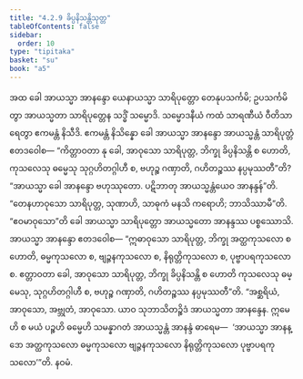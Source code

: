 ```yaml
---
title: "4.2.9 ခိပ္ပနိသန္တိသုတ္တ"
tableOfContents: false
sidebar:
  order: 10
type: "tipitaka"
basket: "su"
book: "a5"
---
```



<DynamicBreadcrumb />

<Division number="169" book="a5">

<Paragraph number="985" book="a5">
အထ ခေါ အာယသ္မာ အာနန္ဒော ယေနာယသ္မာ သာရိပုတ္တော တေနုပသင်္ကမိ; ဥပသင်္ကမိတွာ အာယသ္မတာ သာရိပုတ္တေန သဒ္ဓိံ သမ္မောဒိ. သမ္မောဒနီယံ ကထံ သာရဏီယံ ဝီတိသာရေတွာ ဧကမန္တံ နိသီဒိ. ဧကမန္တံ နိသိန္နော ခေါ အာယသ္မာ အာနန္ဒော အာယသ္မန္တံ သာရိပုတ္တံ ဧတဒဝေါစ—
</Paragraph>

<Paragraph number="986" book="a5">
“ကိတ္တာဝတာ နု ခေါ, အာဝုသော သာရိပုတ္တ, ဘိက္ခု ခိပ္ပနိသန္တိ စ ဟောတိ, ကုသလေသု ဓမ္မေသု သုဂ္ဂဟိတဂ္ဂါဟီ စ, ဗဟုဉ္စ ဂဏှာတိ, ဂဟိတဉ္စဿ နပ္ပမုဿတီ”တိ? “အာယသ္မာ ခေါ အာနန္ဒော ဗဟုဿုတော. ပဋိဘာတု အာယသ္မန္တံယေဝ အာနန္ဒန်”တိ. “တေနဟာဝုသော သာရိပုတ္တ, သုဏာဟိ, သာဓုကံ မနသိ ကရောဟိ; ဘာသိဿာမီ”တိ. “ဧဝမာဝုသော”တိ ခေါ အာယသ္မာ သာရိပုတ္တော အာယသ္မတော အာနန္ဒဿ ပစ္စဿောသိ. အာယသ္မာ အာနန္ဒော ဧတဒဝေါစ—
</Paragraph>

<Paragraph number="987" book="a5">
“ဣဓာဝုသော သာရိပုတ္တ, ဘိက္ခု အတ္ထကုသလော စ ဟောတိ, ဓမ္မကုသလော စ, ဗျဉ္ဇနကုသလော စ, နိရုတ္တိကုသလော စ, ပုဗ္ဗာပရကုသလော စ. ဧတ္တာဝတာ ခေါ, အာဝုသော သာရိပုတ္တ, ဘိက္ခု ခိပ္ပနိသန္တိ စ ဟောတိ ကုသလေသု ဓမ္မေသု, သုဂ္ဂဟိတဂ္ဂါဟီ စ, ဗဟုဉ္စ ဂဏှာတိ, ဂဟိတဉ္စဿ နပ္ပမုဿတီ”တိ. “အစ္ဆရိယံ, အာဝုသော, အဗ္ဘုတံ, အာဝုသော. ယာဝ သုဘာသိတဉ္စိဒံ အာယသ္မတာ အာနန္ဒေန. ဣမေဟိ စ မယံ ပဉ္စဟိ ဓမ္မေဟိ သမန္နာဂတံ အာယသ္မန္တံ အာနန္ဒံ ဓာရေမ—  ‘အာယသ္မာ အာနန္ဒော အတ္ထကုသလော ဓမ္မကုသလော ဗျဉ္ဇနကုသလော နိရုတ္တိကုသလော ပုဗ္ဗာပရကုသလော’”တိ.

</Paragraph>
</Division>

<Paragraph number="988" type="center" book="a5">
နဝမံ.
</Paragraph>